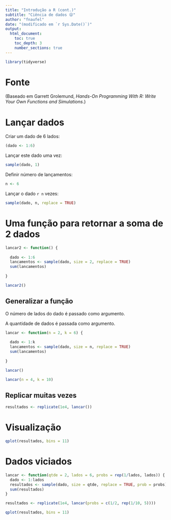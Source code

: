 ```yaml
---
title: "Introdução a R (cont.)"
subtitle: "Ciência de dados 😜"
author: "fnaufel"
date: "(modificado em `r Sys.Date()`)"
output:
  html_document:
    toc: true
    toc_depth: 3
    number_sections: true
---
```


```r
library(tidyverse)
```


# Fonte

(Baseado em Garrett Grolemund, *Hands-On Programming With R: Write Your Own Functions and Simulations*.)


# Lançar dados

Criar um dado de 6 lados:

```r
(dado <- 1:6)
```

Lançar este dado uma vez:

```r
sample(dado, 1)
```

Definir número de lançamentos:

```r
n <- 6
```

Lançar o dado `r n` vezes:

```r
sample(dado, n, replace = TRUE)
```

# Uma função para retornar a soma de 2 dados

```r

lancar2 <- function() {
  
  dado <- 1:6
  lancamentos <- sample(dado, size = 2, replace = TRUE)
  sum(lancamentos)
  
}

```

```r
lancar2()
```

## Generalizar a função

O número de lados do dado é passado como argumento.

A quantidade de dados é passada como argumento.

```r
lancar <- function(n = 2, k = 6) {
  
  dado <- 1:k
  lancamentos <- sample(dado, size = n, replace = TRUE)
  sum(lancamentos)
  
}
```

```r
lancar()
```

```r
lancar(n = 4, k = 10)
```


## Replicar muitas vezes

```r
resultados <- replicate(1e4, lancar())
```

# Visualização

```r
qplot(resultados, bins = 11)
```


# Dados viciados

```r
lancar <- function(qtde = 2, lados = 6, probs = rep(1/lados, lados)) {
  dado <- 1:lados
  resultados <- sample(dado, size = qtde, replace = TRUE, prob = probs)
  sum(resultados)
}
```

```r
resultados <- replicate(1e4, lancar(probs = c(1/2, rep(1/10, 5))))
```

```r
qplot(resultados, bins = 11)
```

